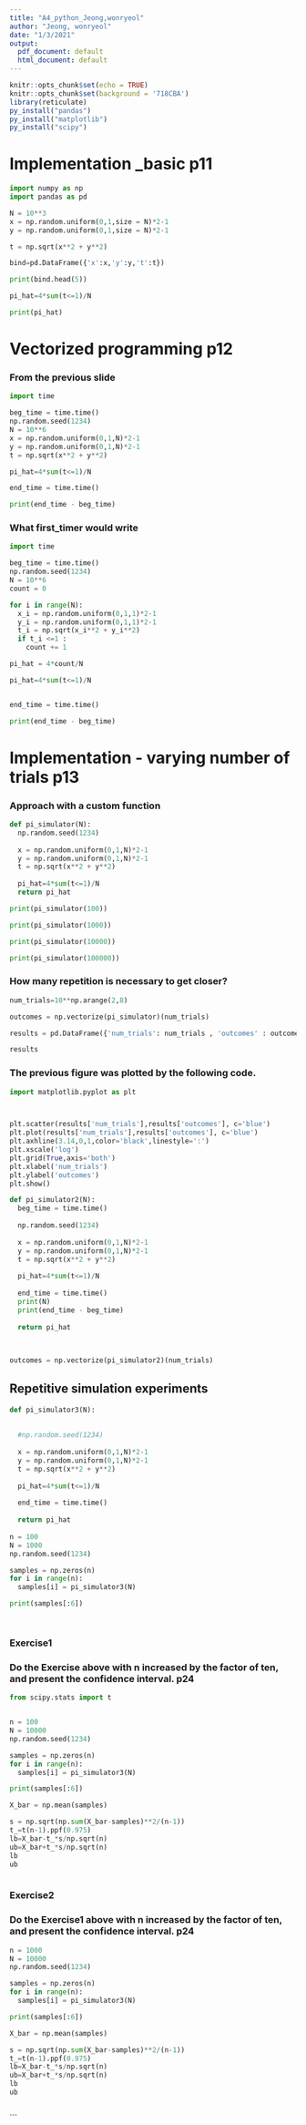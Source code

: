 ```yaml
---
title: "A4_python_Jeong,wonryeol"
author: "Jeong, wonryeol"
date: "1/3/2021"
output:
  pdf_document: default
  html_document: default
---
```

```r
knitr::opts_chunk$set(echo = TRUE)
knitr::opts_chunk$set(background = '718CBA')
library(reticulate)
py_install("pandas")
py_install("matplotlib")
py_install("scipy")
```

# Implementation _basic p11
```python
import numpy as np
import pandas as pd

N = 10**3
x = np.random.uniform(0,1,size = N)*2-1
y = np.random.uniform(0,1,size = N)*2-1

t = np.sqrt(x**2 + y**2)

bind=pd.DataFrame({'x':x,'y':y,'t':t})

print(bind.head(5))

pi_hat=4*sum(t<=1)/N

print(pi_hat)
```


\newpage



# Vectorized programming p12

### From the previous slide

```python
import time

beg_time = time.time()
np.random.seed(1234)
N = 10**6
x = np.random.uniform(0,1,N)*2-1
y = np.random.uniform(0,1,N)*2-1
t = np.sqrt(x**2 + y**2)

pi_hat=4*sum(t<=1)/N

end_time = time.time()

print(end_time - beg_time)
```

### What first_timer would write
```python
import time

beg_time = time.time()
np.random.seed(1234)
N = 10**6
count = 0 

for i in range(N):
  x_i = np.random.uniform(0,1,1)*2-1
  y_i = np.random.uniform(0,1,1)*2-1
  t_i = np.sqrt(x_i**2 + y_i**2)
  if t_i <=1 :
    count += 1

pi_hat = 4*count/N

pi_hat=4*sum(t<=1)/N


end_time = time.time()

print(end_time - beg_time)
```

\newpage

# Implementation - varying number of trials p13


### Approach with a custom function
```python
def pi_simulator(N):
  np.random.seed(1234)
  
  x = np.random.uniform(0,1,N)*2-1
  y = np.random.uniform(0,1,N)*2-1
  t = np.sqrt(x**2 + y**2)
  
  pi_hat=4*sum(t<=1)/N
  return pi_hat
```

```python
print(pi_simulator(100))

print(pi_simulator(1000))

print(pi_simulator(10000))

print(pi_simulator(100000))

```

### How many repetition is necessary to get closer?
```python
num_trials=10**np.arange(2,8)

outcomes = np.vectorize(pi_simulator)(num_trials)

results = pd.DataFrame({'num_trials': num_trials , 'outcomes' : outcomes})

results

```

### The previous figure was plotted by the following code.


```python

import matplotlib.pyplot as plt



plt.scatter(results['num_trials'],results['outcomes'], c='blue')
plt.plot(results['num_trials'],results['outcomes'], c='blue')
plt.axhline(3.14,0,1,color='black',linestyle=':')
plt.xscale('log')
plt.grid(True,axis='both')
plt.xlabel('num_trials')
plt.ylabel('outcomes')
plt.show()
```


\newpage

```python
def pi_simulator2(N):
  beg_time = time.time()
  
  np.random.seed(1234)
  
  x = np.random.uniform(0,1,N)*2-1
  y = np.random.uniform(0,1,N)*2-1
  t = np.sqrt(x**2 + y**2)
  
  pi_hat=4*sum(t<=1)/N
  
  end_time = time.time()
  print(N)
  print(end_time - beg_time)
  
  return pi_hat
  
  

outcomes = np.vectorize(pi_simulator2)(num_trials)


```


\newpage

## Repetitive simulation experiments



```python
def pi_simulator3(N):
  
  
  #np.random.seed(1234)
  
  x = np.random.uniform(0,1,N)*2-1
  y = np.random.uniform(0,1,N)*2-1
  t = np.sqrt(x**2 + y**2)
  
  pi_hat=4*sum(t<=1)/N
  
  end_time = time.time()
  
  return pi_hat
  
n = 100
N = 1000
np.random.seed(1234)

samples = np.zeros(n)
for i in range(n):
  samples[i] = pi_simulator3(N)

print(samples[:6])




```

\newpage
### Exercise1
### Do the Exercise above with n increased by the factor of ten, and present the confidence interval.  p24

```python

from scipy.stats import t


n = 100
N = 10000
np.random.seed(1234)

samples = np.zeros(n)
for i in range(n):
  samples[i] = pi_simulator3(N)

print(samples[:6])

X_bar = np.mean(samples)

s = np.sqrt(np.sum(X_bar-samples)**2/(n-1))
t_=t(n-1).ppf(0.975)
lb=X_bar-t_*s/np.sqrt(n)
ub=X_bar+t_*s/np.sqrt(n)
lb
ub



```

\newpage

### Exercise2
### Do the Exercise1 above with n increased by the factor of ten, and present the confidence interval.  p24

```python


n = 1000
N = 10000
np.random.seed(1234)

samples = np.zeros(n)
for i in range(n):
  samples[i] = pi_simulator3(N)

print(samples[:6])

X_bar = np.mean(samples)

s = np.sqrt(np.sum(X_bar-samples)**2/(n-1))
t_=t(n-1).ppf(0.975)
lb=X_bar-t_*s/np.sqrt(n)
ub=X_bar+t_*s/np.sqrt(n)
lb
ub



```








```



